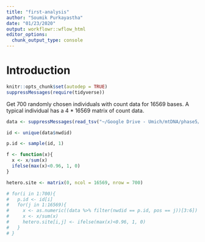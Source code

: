 ```yaml
---
title: "first-analysis"
author: "Soumik Purkayastha"
date: "01/23/2020"
output: workflowr::wflow_html
editor_options:
  chunk_output_type: console
---
```


# Introduction

```r
knitr::opts_chunk$set(autodep = TRUE)
suppressMessages(require(tidyverse))
```

Get 700 randomly chosen individuals with count data for 16569 bases. A typical individual has a 4 * 16569 matrix of count data. 

```r
data <- suppressMessages(read_tsv("~/Google Drive - Umich/mtDNA/phase5/other/heteroplasmy/sample.txt"))
```

```r
id <- unique(data$nwdid)

p.id <- sample(id, 1)

f <- function(x){
  x <- x/sum(x)
  ifelse(max(x)<0.96, 1, 0)
}

hetero.site <- matrix(0, ncol = 16569, nrow = 700)

# for(i in 1:700){
#   p.id <- id[i]
#   for(j in 1:16569){
#     x <- as.numeric((data %>% filter(nwdid == p.id, pos == j))[3:6])
#     x <- x/sum(x)
#     hetero.site[i,j] <- ifelse(max(x)<0.96, 1, 0)
#   }
# }
```



